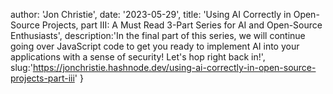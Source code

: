 
  author: 'Jon Christie',
  date: '2023-05-29',
  title: 'Using AI Correctly in Open-Source Projects, part III: A Must Read 3-Part Series for AI and Open-Source Enthusiasts',
  description:'In the final part of this series, we will continue going over JavaScript code to get you ready to implement AI into your applications with a sense of security! Let\'s hop right back in!',
  slug:'https://jonchristie.hashnode.dev/using-ai-correctly-in-open-source-projects-part-iii'
}
